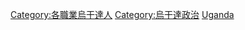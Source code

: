 {{Commonscat|Politicians of Uganda}}

[[Category:各職業烏干達人|Category:各職業烏干達人]]
[[Category:烏干達政治|Category:烏干達政治]]
[[Category:非洲各国政治人物|Uganda]]